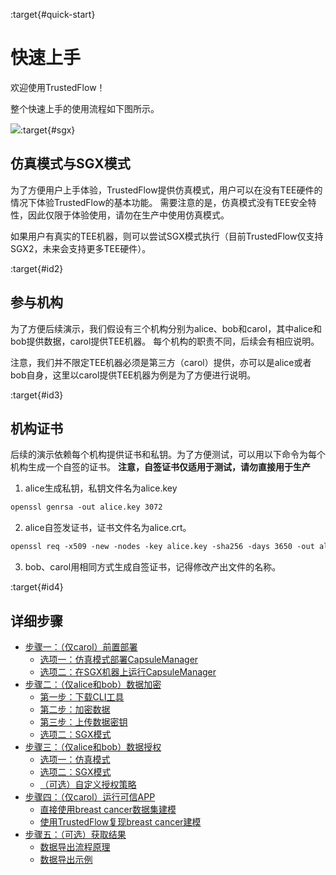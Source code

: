 :target{#quick-start}

# 快速上手

欢迎使用TrustedFlow！

整个快速上手的使用流程如下图所示。

![](../_assets/quick_start.png):target{#sgx}

## 仿真模式与SGX模式

为了方便用户上手体验，TrustedFlow提供仿真模式，用户可以在没有TEE硬件的情况下体验TrustedFlow的基本功能。
需要注意的是，仿真模式没有TEE安全特性，因此仅限于体验使用，请勿在生产中使用仿真模式。

如果用户有真实的TEE机器，则可以尝试SGX模式执行（目前TrustedFlow仅支持SGX2，未来会支持更多TEE硬件）。

:target{#id2}

## 参与机构

为了方便后续演示，我们假设有三个机构分别为alice、bob和carol，其中alice和bob提供数据，carol提供TEE机器。
每个机构的职责不同，后续会有相应说明。

注意，我们并不限定TEE机器必须是第三方（carol）提供，亦可以是alice或者bob自身，这里以carol提供TEE机器为例是为了方便进行说明。

:target{#id3}

## 机构证书

后续的演示依赖每个机构提供证书和私钥。为了方便测试，可以用以下命令为每个机构生成一个自签的证书。
<strong>注意，自签证书仅适用于测试，请勿直接用于生产</strong>

1. alice生成私钥，私钥文件名为alice.key

```default
openssl genrsa -out alice.key 3072
```

2. alice自签发证书，证书文件名为alice.crt。

```default
openssl req -x509 -new -nodes -key alice.key -sha256 -days 3650 -out alice.crt
```

3. bob、carol用相同方式生成自签证书，记得修改产出文件的名称。

:target{#id4}

## 详细步骤

<TableOfContents>


  - [步骤一：（仅carol）前置部署](step1.mdx)
    - [选项一：仿真模式部署CapsuleManager](step1.mdx#选项一：仿真模式部署CapsuleManager)
    - [选项二：在SGX机器上运行CapsuleManager](step1.mdx#选项二：在SGX机器上运行CapsuleManager)
  - [步骤二：（仅alice和bob）数据加密](step2.mdx)
    - [第一步：下载CLI工具](step2.mdx#第一步：下载CLI工具)
    - [第二步：加密数据](step2.mdx#第二步：加密数据)
    - [第三步：上传数据密钥](step2.mdx#第三步：上传数据密钥)
    - [选项二：SGX模式](step2.mdx#选项二：SGX模式)
  - [步骤三：（仅alice和bob）数据授权](step3.mdx)
    - [选项一：仿真模式](step3.mdx#选项一：仿真模式)
    - [选项二：SGX模式](step3.mdx#选项二：SGX模式)
    - [（可选）自定义授权策略](step3.mdx#（可选）自定义授权策略)
  - [步骤四：（仅carol）运行可信APP](step4.mdx)
    - [直接使用breast cancer数据集建模](step4.mdx#直接使用breast-cancer数据集建模)
    - [使用TrustedFlow复现breast cancer建模](step4.mdx#使用TrustedFlow复现breast-cancer建模)
  - [步骤五：（可选）获取结果](step5.mdx)
    - [数据导出流程原理](step5.mdx#数据导出流程原理)
    - [数据导出示例](step5.mdx#数据导出示例)
</TableOfContents>
